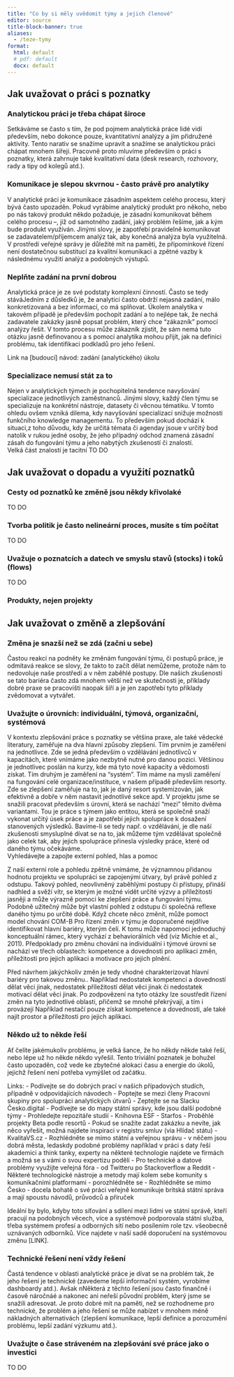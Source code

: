 ```yaml
---
title: "Co by si měly uvědomit týmy a jejich členové"
editor: source
title-block-banner: true
aliases: 
  - /teze-tymy
format: 
  html: default
  # pdf: default
  docx: default
---
```


## Jak uvažovat o práci s poznatky

### Analytickou práci je třeba chápat široce

Setkáváme se často s tím, že pod pojmem analytická práce lidé vidí především, nebo dokonce pouze, kvantitativní analýzy a jím přidružené aktivity. Tento narativ se snažíme upravit a snažíme se analytickou práci chápat mnohem šířeji. Pracovně proto mluvíme především o práci s poznatky, která zahrnuje také kvalitativní data (desk research, rozhovory, rady a tipy od kolegů atd.).  

### Komunikace je slepou skvrnou - často právě pro analytiky

V analytické práci je komunikace zásadním aspektem celého procesu, který bývá často upozaděn. Pokud vyrábíme analytický produkt pro někoho, nebo po nás takový produkt někdo požaduje, je zásadní komunikovat během celého procesu –, již od samotného zadání, jaký problém řešíme, jak a kým bude produkt využíván. Jinými slovy, je zapotřebí pravidelně komunikovat se zadavatelem/příjemcem analýz tak, aby konečná analýza byla využitelná. V prostředí veřejné správy je důležité mít na paměti, že připomínkové řízení není dostatečnou substitucí za kvalitní komunikaci a zpětné vazby k následnému využití analýz a podobných výstupů. 

### Neplňte zadání na první dobrou

Analytická práce je ze své podstaty komplexní činností. Často se tedy stáváJedním z důsledků je, že analytici často obdrží nejasná zadání, málo konkretizovaná a bez informací, co má splňovat. Úkolem analytika v takovém případě je především pochopit zadání a to nejlépe tak, že nechá zadavatele zakázky jasně popsat problém, který chce “zákazník” pomocí analýzy řešit. V tomto procesu může zákazník zjistit, že sám nemá tuto otázku jasně definovanou a s pomocí analytika mohou přijít, jak na definici problému, tak identifikaci podkladů pro jeho řešení. 

Link na [budoucí] návod: zadání (analytického) úkolu

### Specializace nemusí stát za to

Nejen v analytických týmech je pochopitelná tendence navyšování specializace jednotlivých zaměstnanců. Jinými slovy, každý člen týmu se specializuje na konkrétní nástroje, datasety či věcnou tématiku. V tomto ohledu ovšem vzniká dilema, kdy navyšování specializací snižuje možnosti funkčního knowledge managementu. To především pokud dochází k situaci,z toho důvodu, kdy že určitá témata či agenday jsoue v určitý bod natolik v rukou jedné osoby, že jeho případný odchod znamená zásadní zásah do fungování týmu a jeho nabytých zkušeností či znalostí.  
Velká část znalostí je tacitní
TO DO

## Jak uvažovat o dopadu a využití poznatků

### Cesty od poznatků ke změně jsou někdy křivolaké

TO DO

### Tvorba politik je často nelineární proces, musíte s tím počítat 

TO DO

### Uvažuje o poznatcích a datech ve smyslu stavů (stocks) i toků (flows)

TO DO

### Produkty, nejen projekty

## Jak uvažovat o změně a zlepšování

### Změna je snazší než se zdá (začni u sebe)

Častou reakcí na podněty ke změnám fungování týmu, či postupů práce, je odmítavá reakce se slovy, že takto to začít dělat nemůžeme, protože nám to nedovoluje naše prostředí a v něm zaběhlé postupy. Dle našich zkušeností se tato bariéra často zdá mnohem větší než ve skutečnosti je, příklady dobré praxe se pracovišti naopak šíří a je jen zapotřebí tyto příklady zvědomovat a vytvářet.

### Uvažujte o úrovních: individuální, týmová, organizační, systémová

V kontextu zlepšování práce s poznatky se většina praxe, ale také vědecké literatury, zaměřuje na dva hlavní způsoby zlepšení. Tím prvním je zaměření na jednotlivce. Zde se jedná především o vzdělávání jednotlivců v kapacitách, které vnímáme jako nezbytně nutné pro danou pozici. Většinou je jednotlivec poslán na kurzy, kde má tyto nové kapacity a vědomosti získat. Tím druhým je zaměření na “systém”. Tím máme na mysli zaměření na fungování celé organizace/instituce, v našem případě především resorty. Zde se zlepšení zaměřuje na to, jak je daný resort systemizován, jak efektivně a dobře v něm nastavit jednotlivé sekce apd. V projektu jsme se snažili pracovat především s úrovní, která se nachází "mezi" těmito dvěma variantami. Tou je práce s týmem jako entitou, která se společně snaží vykonat určitý úsek práce a je zapotřebí jejich spolupráce k dosažení stanovených výsledků. Bavíme-li se tedy např. o vzdělávání, je dle naší zkušenosti smysluplné dívat se na to, jak můžeme tým vzdělávat společně jako celek tak, aby jejich spolupráce přinesla výsledky práce, které od daného týmu očekáváme.    
Vyhledávejte a zapojte externí pohled, hlas a pomoc

Z naší externí role a pohledu zpětně vnímáme, že významnou přidanou hodnotu projektu ve spolupráci se zapojenými útvary, byl právě pohled z odstupu. Takový pohled, neovlivněný zaběhlými postupy či přístupy, přináší nadhled a svěží vítr, se kterým je možné vidět určité výzvy a příležitosti jasněji a může výrazně pomoci ke zlepšení práce a fungování týmu. Podobně užitečný může být vlastní pohled z odstupu či společná reflexe daného týmu po určité době. 
Když chcete něco změnit, může pomoct model chování COM-B
Pro řízení změn v týmu je doporučené nejdříve identifikovat hlavní bariéry, kterým čelí. K tomu může napomoci jednoduchý konceptuální rámec, který vychází z behaviorálních věd (viz Michie et al., 2011). Předpoklady pro změnu chování na individuální i týmové úrovni se nachází ve třech oblastech: kompetence a dovednosti pro aplikaci změn, příležitosti pro jejich aplikaci a motivace pro jejich plnění. 

Před návrhem jakýchkoliv změn je tedy vhodné charakterizovat hlavní bariéry pro takovou změnu.. Například nedostatek kompetencí a dovedností dělat věci jinak, nedostatek příležitostí dělat věci jinak či nedostatek motivací dělat věci jinak. Po zodpovězení na tyto otázky lze soustředit řízení změn na tyto jednotlivé oblasti, přičemž se mnohé překrývají, a tím i provázejí Například nestačí pouze získat kompetence a dovednosti, ale také najít prostor a příležitosti pro jejich aplikaci. 

### Někdo už to někde řeší

Ať čelíte jakémukoliv problému, je velká šance, že ho někdy někde také řeší, nebo lépe už ho někde někdo vyřešil. Tento triviální poznatek je bohužel často upozaděn, což vede ke zbytečné alokaci času a energie do úkolů, jejichž řešení není potřeba vymýšlet od začátku.

Links:
- Podívejte se do dobrých prací v našich případových studích, případně v odpovídajících návodech
- Poptejte se mezi členy Pracovní skupiny pro spolupráci analytických útvarů
- Zeptejte se na Slacku Česko.digital
- Podívejte se do mapy státní správy, kde jsou další podobné týmy
- Prohledejte repozitáře studií
- Knihovna ESF
- Starfos
- Proběhlé projekty Beta podle resortů
- Pokud se snažíte zadat zakázku a nevíte, jak něco vyřešit, možná najdete inspiraci v registru smluv (via Hlídač státu)
- KvalitaVS.cz
- Rozhlédněte se mimo státní a veřejnou správu - v něčem jsou dobrá města, ledaskdy podobné problémy například v práci s daty řeší akademici a think tanky, experty na některé technologie najdete ve firmách a možná se s vámi o svou expertizu podělí
- Pro technické a datové problémy využijte veřejná fóra - od Twitteru po Stackoverflow a Reddit
- Některé technologické nástroje a metody mají kolem sebe komunity s komunikačními platformami - porozhlédněte se
- Rozhlédněte se mimo Česko - docela bohatě o své práci veřejně komunikuje britská státní správa a mají spoustu návodů, průvodců a příruček

Ideální by bylo, kdyby toto síťování a sdílení mezi lidmi ve státní správě, kteří pracují na podobných věcech, více a systémově podporovala státní služba, třeba systémem profesí a odborných sítí nebo posílením role tzv. všeobecně uznávaných odborníků. Více najdete v naší sadě doporučení na systémovou změnu [LINK].

### Technické řešení není vždy řešení

Častá tendence v oblasti analytické práce je dívat se na problém tak, že jeho řešení je technické (zavedeme lepší informační systém, vyrobíme dashboardy atd.). Avšak nNěkterá z těchto řešení jsou často finančně i časově náročnáé a nakonec ani neřeší původní problém, který jsme se snažili adresovat. Je proto dobré mít na paměti, než se rozhodneme pro technické, že problém a jeho řešení se může nabízet v mnohem méně nákladných alternativách (zlepšení komunikace, lepší definice a porozumění problému, lepší zadání výzkumu atd.).

### Uvažujte o čase stráveném na zlepšování své práce jako o investici

TO DO



